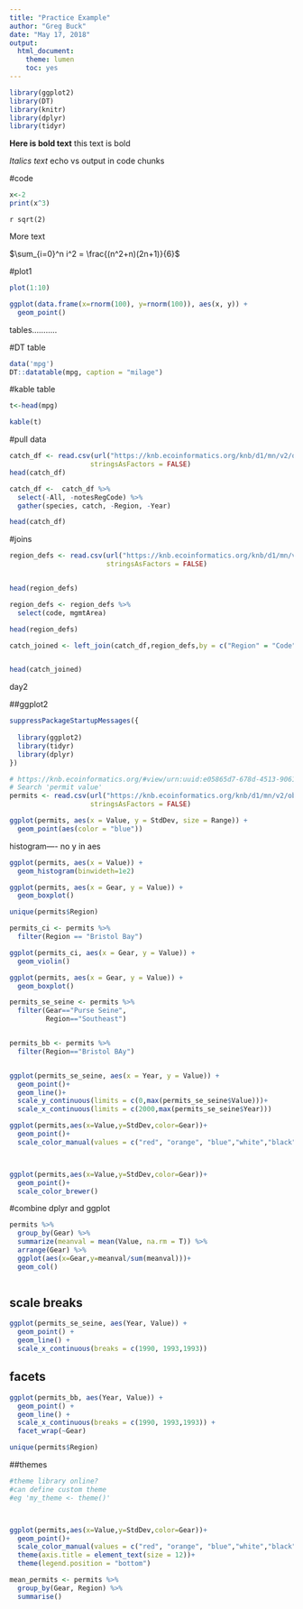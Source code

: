 ```yaml
---
title: "Practice Example"
author: "Greg Buck"
date: "May 17, 2018"
output: 
  html_document: 
    theme: lumen
    toc: yes
---
```


```r
library(ggplot2)
library(DT)
library(knitr)
library(dplyr)
library(tidyr)

```


**Here is bold text** this text is bold

*Italics text*
echo vs output in code chunks


#code

```r

x<-2
print(x^3)


```

`r sqrt(2)`

More text

$\sum_{i=0}^n i^2 = \frac{(n^2+n)(2n+1)}{6}$



#plot1

```r

plot(1:10)

ggplot(data.frame(x=rnorm(100), y=rnorm(100)), aes(x, y)) +
  geom_point()


```

tables...........

#DT table

```r

data('mpg')
DT::datatable(mpg, caption = "milage")


```

#kable table

```r
t<-head(mpg)

kable(t)

```

#pull data

```r

catch_df <- read.csv(url("https://knb.ecoinformatics.org/knb/d1/mn/v2/object/df35b.302.1", method = "libcurl"),
                    stringsAsFactors = FALSE)
head(catch_df)

```


```r

catch_df <-  catch_df %>% 
  select(-All, -notesRegCode) %>% 
  gather(species, catch, -Region, -Year)

head(catch_df)


```


#joins

```r

region_defs <- read.csv(url("https://knb.ecoinformatics.org/knb/d1/mn/v2/object/df35b.303.1", method = "libcurl"),
                        stringsAsFactors = FALSE)


head(region_defs)


```




```r

region_defs <- region_defs %>% 
  select(code, mgmtArea)

head(region_defs)

```

```r


catch_joined <- left_join(catch_df,region_defs,by = c("Region" = "Code"))


head(catch_joined)

```

day2

##ggplot2

```r

suppressPackageStartupMessages({
  
  library(ggplot2)
  library(tidyr)
  library(dplyr)
})

```




```r
# https://knb.ecoinformatics.org/#view/urn:uuid:e05865d7-678d-4513-9061-2ab7d979f8e7
# Search 'permit value'
permits <- read.csv(url("https://knb.ecoinformatics.org/knb/d1/mn/v2/object/urn%3Auuid%3Aa3c58bd6-481e-4c64-aa93-795df10a4664", method = "libcurl"),
                    stringsAsFactors = FALSE)
```



```r

ggplot(permits, aes(x = Value, y = StdDev, size = Range)) + 
  geom_point(aes(color = "blue"))


```



histogram---- no y in aes

```r

ggplot(permits, aes(x = Value)) + 
  geom_histogram(binwideth=1e2)


```




```r

ggplot(permits, aes(x = Gear, y = Value)) + 
  geom_boxplot()


```


```r

unique(permits$Region)

```




```r

permits_ci <- permits %>%
  filter(Region == "Bristol Bay")

ggplot(permits_ci, aes(x = Gear, y = Value)) + 
  geom_violin()


```






```r

ggplot(permits, aes(x = Gear, y = Value)) + 
  geom_boxplot()


```






```r

permits_se_seine <- permits %>%
  filter(Gear=="Purse Seine",
         Region=="Southeast")


permits_bb <- permits %>%
  filter(Region=="Bristol BAy")


ggplot(permits_se_seine, aes(x = Year, y = Value)) + 
  geom_point()+
  geom_line()+
  scale_y_continuous(limits = c(0,max(permits_se_seine$Value)))+ 
  scale_x_continuous(limits = c(2000,max(permits_se_seine$Year)))


```



```r

ggplot(permits,aes(x=Value,y=StdDev,color=Gear))+
  geom_point()+
  scale_color_manual(values = c("red", "orange", "blue","white","black","green","yellow"))



ggplot(permits,aes(x=Value,y=StdDev,color=Gear))+
  geom_point()+
  scale_color_brewer()

```

#combine dplyr and ggplot

```r

permits %>%
  group_by(Gear) %>% 
  summarize(meanval = mean(Value, na.rm = T)) %>% 
  arrange(Gear) %>% 
  ggplot(aes(x=Gear,y=meanval/sum(meanval)))+
  geom_col()



```

## scale breaks

```r

ggplot(permits_se_seine, aes(Year, Value)) +
  geom_point() +
  geom_line() +
  scale_x_continuous(breaks = c(1990, 1993,1993))

```




## facets

```r

ggplot(permits_bb, aes(Year, Value)) +
  geom_point() +
  geom_line() +
  scale_x_continuous(breaks = c(1990, 1993,1993)) +
  facet_wrap(~Gear)

```


```r

unique(permits$Region)


```



##themes

```r

#theme library online?
#can define custom theme
#eg 'my_theme <- theme()'



ggplot(permits,aes(x=Value,y=StdDev,color=Gear))+
  geom_point()+
  scale_color_manual(values = c("red", "orange", "blue","white","black","green","yellow"))
  theme(axis.title = element_text(size = 12))+
  theme(legend.position = "bottom")

```





```r

mean_permits <- permits %>% 
  group_by(Gear, Region) %>% 
  summarise()
```












